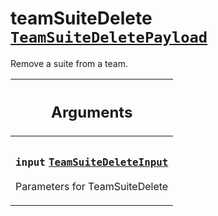 <!--
  _____   ____    _   _  ____ _______   ______ _____ _____ _______
  |  __  / __   |  | |/ __ __   __| |  ____|  __ _   _|__   __|
  | |  | | |  | | |  | | |  | | | |    | |__  | |  | || |    | |
  | |  | | |  | | | . ` | |  | | | |    |  __| | |  | || |    | |
  | |__| | |__| | | |  | |__| | | |    | |____| |__| || |_   | |
  |_____/ ____/  |_| _|____/  |_|    |______|_____/_____|  |_|
  This file is auto-generated by script/generate_graphql_api_content.sh,
  please build the schema.json by running `rails api:graph:export`
  with https://github.com/buildkite/buildkite/,
  replace the content in data/graphql_data_schema.json
  and run the generation script `./scripts/generate-graphql-api-content.sh`.
-->
<!-- vale off -->

<h1 class="has-pills" data-algolia-exclude>
  teamSuiteDelete
  <a href="/docs/apis/graphql/schemas/object/teamsuitedeletepayload" class="pill pill--object pill--normal-case pill--large" title="Go to OBJECT TeamSuiteDeletePayload"><code>TeamSuiteDeletePayload</code></a>

</h1>
<!-- vale on -->

<p>Remove a suite from a team.</p>

<table class="responsive-table responsive-table--single-column-rows">
  <thead>
    <th>
      <h2 data-algolia-exclude>Arguments</h2>
    </th>
  </thead>
  <tbody>
    <tr>
      <td>
        <h3 class="is-small has-pills">
          <code>input</code>
          <a
            href="/docs/apis/graphql/schemas/input_object/teamsuitedeleteinput"
            class="pill pill--input_object pill--normal-case pill--medium"
            title="Go to INPUT_OBJECT TeamSuiteDeleteInput"
          >
            <code>TeamSuiteDeleteInput</code>
          </a>
        </h3>
        <p>Parameters for TeamSuiteDelete</p>
      </td>
    </tr>
  </tbody>
</table>
